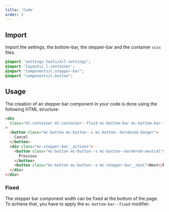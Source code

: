 ```yaml
---
title: 'Code'
order: 2
---
```


## Import

Import the settings, the bottom-bar, the stepper-bar and the container `scss` files.

```scss
@import 'settings-tools/all-settings';
@import 'layouts/_l.container';
@import "components/c.stepper-bar";
@import "components/c.button";
```

## Usage

The creation of an stepper bar component in your code is done using the following HTML structure:

```HTML
<div
  class="ml-container ml-container--fluid mc-bottom-bar mc-bottom-bar--fixed mc-stepper-bar"
>
  <button class="mc-button mc-button--s mc-button--bordered-danger">
    Cancel
  </button>
  <div class="mc-stepper-bar__actions">
    <button class="mc-button mc-button--s mc-button--bordered-neutral">
      Previous
    </button>
    <button class="mc-button mc-button--s mc-stepper-bar__next">Next</button>
  </div>
</div>
```

<Preview path="default" nude />

### Fixed 

The stepper bar component width can be fixed at the bottom of the page. 
To achieve that, you have to apply the `mc-bottom-bar--fixed` modifier.

<Preview path="fixed" nude />

